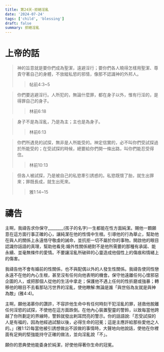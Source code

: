 ```yaml
---
title: 第24天-拒絕淫亂
date: '2024-07-24'
tags: ['child', 'blessing']
draft: false
summary: 拒絕淫亂
---
```


# 上帝的話

> 神的旨意就是要你們成為聖潔，遠避淫行；要你們各人曉得怎樣用聖潔、尊貴守著自己的身體，不放縱私慾的邪情，像那不認識神的外邦人。
>> 帖前4:3~5

> 你們要逃避淫行。人所犯的，無論什麼罪，都在身子以外，惟有行淫的，是得罪自己的身子。
>> 林前6:18

> 身子不是為淫亂，乃是為主；主也是為身子。
>> 林前6:13

> 你們所遇見的試探，無非是人所能受的。神定信實的，必不叫你們受試探過於所能受的；在受試探的時候，總要給你們開一條出路，叫你們能忍受得住。
>> 林前10:13

> 但各人被試探，乃是被自己的私慾牽引誘惑的。私慾既懷了胎，就生出罪來；罪既長成，就生出死來。
>> 雅1:14~15

# 禱告

主啊，我禱告求你保守________(孩子的名字)一生都能在性方面純潔。賜他一顆願意在這方面行事正確的心，讓純潔在他的性情中生根。引導他的行為舉止，幫助他在與人的關係上永遠恪守敬虔的誡命，並抗拒一切不屬於你的事物。開啟他的眼目認識你話語的真理，幫助他看見:婚外性關係絕對不是他所需要的那種有承諾、能永續、並毫無條件的愛情。不要讓淫亂所破碎的心靈造成他個性上的傷痕和情緒上的傷害。

我禱告他不會有婚前的性關係，也不與配偶以外的人發生性關係。我禱告使同性戀永遠不在他的內心生根，甚至沒有任何向他表明的機會。保守他遠離任何心懷邪惡企圖的人，或把那個人從他的生活中拿走；保護他不遇上任何的性折磨或強暴；轉移他的眼目不去看那玷污世界的淫亂，使他瞭解:無論是誰「與世俗為友就是與神為敵」(雅4:4)。

主啊，願他渴慕你的讚許，不容許他生命中有任何時刻干犯淫亂的罪，拯救他脫離任何淫慾的試探，不使他在這方面跌倒。在他內心裝置聖靈的警鈴，以致每當他跨越了你所劃定的界線時，警鈴就發出剌耳閃亮的警示。你的話語說:「忍受試探的人是有福的，因為他經過試驗以後，必得生命的冠冕；這是主應許給那些愛他之人的。」(雅1:12)每當他被引誘想做出不該做的事情時，大聲地向他說話，使他在你裡面有足夠的堅強能持守正確的做法，並向淫亂說「不」。

願你的恩典使他能委身於純潔，好使他得著你生命的冠冕。
